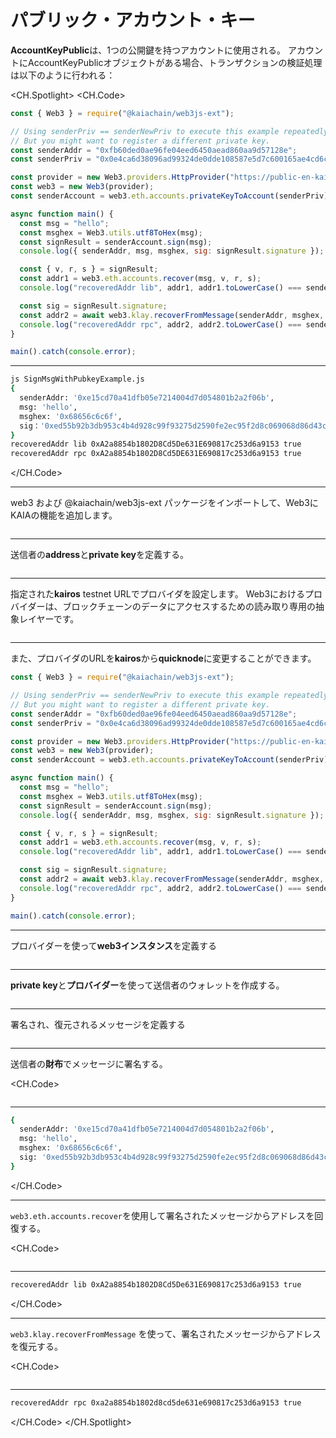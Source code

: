 # パブリック・アカウント・キー

**AccountKeyPublic**は、1つの公開鍵を持つアカウントに使用される。 アカウントにAccountKeyPublicオブジェクトがある場合、トランザクションの検証処理は以下のように行われる：

<CH.Spotlight>
<CH.Code>

```js SignMsgWithPubkeyExample.js
const { Web3 } = require("@kaiachain/web3js-ext");

// Using senderPriv == senderNewPriv to execute this example repeatedly.
// But you might want to register a different private key.
const senderAddr = "0xfb60ded0ae96fe04eed6450aead860aa9d57128e";
const senderPriv = "0x0e4ca6d38096ad99324de0dde108587e5d7c600165ae4cd6c2462c597458c2b8";

const provider = new Web3.providers.HttpProvider("https://public-en-kairos.node.kaia.io");
const web3 = new Web3(provider);
const senderAccount = web3.eth.accounts.privateKeyToAccount(senderPriv);

async function main() {
  const msg = "hello";
  const msghex = Web3.utils.utf8ToHex(msg);
  const signResult = senderAccount.sign(msg);
  console.log({ senderAddr, msg, msghex, sig: signResult.signature });

  const { v, r, s } = signResult;
  const addr1 = web3.eth.accounts.recover(msg, v, r, s);
  console.log("recoveredAddr lib", addr1, addr1.toLowerCase() === senderAccount.address.toLowerCase());

  const sig = signResult.signature;
  const addr2 = await web3.klay.recoverFromMessage(senderAddr, msghex, sig, "latest");
  console.log("recoveredAddr rpc", addr2, addr2.toLowerCase() === senderAccount.address.toLowerCase());
}

main().catch(console.error);
```

---

```zsh output
js SignMsgWithPubkeyExample.js
{
  senderAddr: '0xe15cd70a41dfb05e7214004d7d054801b2a2f06b',
  msg: 'hello',
  msghex: '0x68656c6c6f',
  sig：'0xed55b92b3db953c4b4d928c99f93275d2590fe2ec95f2d8c069068d86d43ce0c0d1206f297351c6a0dfaba9c24d1a2ac293ac8f8a73d16c2b0c39ce90bc36ab71b'
}
recoveredAddr lib 0xA2a8854b1802D8Cd5De631E690817c253d6a9153 true
recoveredAddr rpc 0xA2a8854b1802D8Cd5DE631E690817c253d6a9153 true
```

</CH.Code>

---

web3 および @kaiachain/web3js-ext パッケージをインポートして、Web3にKAIAの機能を追加します。

```js SignMsgWithPubkeyExample.js focus=1

```

---

送信者の**address**と**private key**を定義する。

```js SignMsgWithPubkeyExample.js focus=5:6

```

---

指定された**kairos** testnet URLでプロバイダを設定します。 Web3におけるプロバイダーは、ブロックチェーンのデータにアクセスするための読み取り専用の抽象レイヤーです。

```js SignMsgWithPubkeyExample.js focus=8

```

---

また、プロバイダのURLを**kairos**から**quicknode**に変更することができます。

```js SignMsgWithPubkeyExample.js focus=8
const { Web3 } = require("@kaiachain/web3js-ext");

// Using senderPriv == senderNewPriv to execute this example repeatedly.
// But you might want to register a different private key.
const senderAddr = "0xfb60ded0ae96fe04eed6450aead860aa9d57128e";
const senderPriv = "0x0e4ca6d38096ad99324de0dde108587e5d7c600165ae4cd6c2462c597458c2b8";

const provider = new Web3.providers.HttpProvider("https://public-en-kairos.node.kaia.io");
const web3 = new Web3(provider);
const senderAccount = web3.eth.accounts.privateKeyToAccount(senderPriv);

async function main() {
  const msg = "hello";
  const msghex = Web3.utils.utf8ToHex(msg);
  const signResult = senderAccount.sign(msg);
  console.log({ senderAddr, msg, msghex, sig: signResult.signature });

  const { v, r, s } = signResult;
  const addr1 = web3.eth.accounts.recover(msg, v, r, s);
  console.log("recoveredAddr lib", addr1, addr1.toLowerCase() === senderAccount.address.toLowerCase());

  const sig = signResult.signature;
  const addr2 = await web3.klay.recoverFromMessage(senderAddr, msghex, sig, "latest");
  console.log("recoveredAddr rpc", addr2, addr2.toLowerCase() === senderAccount.address.toLowerCase());
}

main().catch(console.error);
```

---

プロバイダーを使って**web3インスタンス**を定義する

```js SignMsgWithPubkeyExample.js focus=9

```

---

**private key**と**プロバイダー**を使って送信者のウォレットを作成する。

```js SignMsgWithPubkeyExample.js focus=10

```

---

署名され、復元されるメッセージを定義する

```js SignMsgWithPubkeyExample.js focus=13

```

---

送信者の**財布**でメッセージに署名する。

<CH.Code>
```js SignMsgWithPubkeyExample.js focus=14:16

````
---

```zsh output
{
  senderAddr: '0xe15cd70a41dfb05e7214004d7d054801b2a2f06b',
  msg: 'hello',
  msghex: '0x68656c6c6f',
  sig: '0xed55b92b3db953c4b4d928c99f93275d2590fe2ec95f2d8c069068d86d43ce0c0d1206f297351c6a0dfaba9c24d1a2ac293ac8f8a73d16c2b0c39ce90bc36ab71b'
}
````

</CH.Code>

---

`web3.eth.accounts.recover`を使用して署名されたメッセージからアドレスを回復する。

<CH.Code>
```js SignMsgWithPubkeyExample.js focus=18:20

````
---

```zsh output
recoveredAddr lib 0xA2a8854b1802D8Cd5De631E690817c253d6a9153 true
````

</CH.Code>

---

`web3.klay.recoverFromMessage` を使って、署名されたメッセージからアドレスを復元する。

<CH.Code>
```js SignMsgWithPubkeyExample.js focus=22:24

````
---
```zsh output
recoveredAddr rpc 0xa2a8854b1802d8cd5de631e690817c253d6a9153 true
````

</CH.Code>
</CH.Spotlight>
